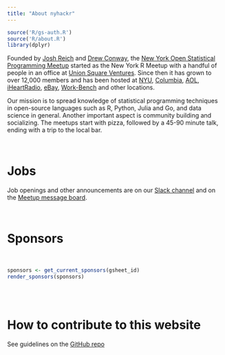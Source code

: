 ```yaml
---
title: "About nyhackr"
---
```


```r
source('R/gs-auth.R')
source('R/about.R')
library(dplyr)
```


Founded by [Josh Reich](https://www.meetup.com/nyhackr/members/8912279/?utm_source=nyhackr) and [Drew Conway](https://www.meetup.com/nyhackr/members/9179090/?utm_source=nyhackr), the [New York Open Statistical Programming Meetup](https://www.meetup.com/nyhackr/?utm_source=nyhackr) started as the New York R Meetup with a handful of people in an office at [Union Square Ventures](https://www.usv.com/?utm_source=nyhackr).  Since then it has grown to over 12,000 members and has been hosted at [NYU](https://www.nyu.edu?utm_source=nyhackr), [Columbia](https://www.columbia.edu?utm_source=nyhackr), [AOL](http://www.aol.com/?utm_source=nyhackr), [iHeartRadio](https://www.iheart.com?utm_source=nyhackr), [eBay](https://www.ebay.com?utm_source=nyhackr), [Work-Bench](https://www.work-bench.com?utm_source=nyhackr) and other locations.

Our mission is to spread knowledge of statistical programming techniques in open-source languages such as R, Python, Julia and Go, and data science in general. Another important aspect is community building and socializing.  The meetups start with pizza, followed by a 45-90 minute talk, ending with a trip to the local bar.

<br>

# Jobs

Job openings and other announcements are on our [<i class="fa fa-slack"></i> Slack channel](https://join.slack.com/t/nyhackr/shared_invite/zt-z14v6jw3-2O~Ftvy7CaTQKSGd3an13A?utm_source=nyhackr) and on the [<i class="fa fa-meetup"></i> Meetup message board](https://www.meetup.com/nyhackr/messages/boards/?utm_source=nyhackr).


<br>

# Sponsors

<br>

```r
sponsors <- get_current_sponsors(gsheet_id)
render_sponsors(sponsors)
```

<br><br>

# How to contribute to this website

See guidelines on the [GitHub repo](https://github.com/nyhackr/nyhackr?utm_source=nyhackr)
